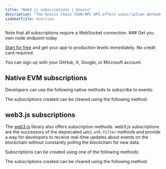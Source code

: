 ---
title: "Web3.js subscriptions | Gnosis"
description: "The Gnosis Chain JSON-RPC API offers subscription methods that allow developers to receive real-time updates on various blockchain events. Developers can subscribe to specific events of interest, such as new block headers or contract events."
sidebarTitle: Overview
---

<Info>
  Note that all subscriptions require a WebSocket connection.
</Info>

<Check>
  ### Get you own node endpoint today

  [Start for free](https://console.chainstack.com/) and get your app to production levels immediately. No credit card required.

  You can sign up with your GitHub, X, Google, or Microsoft account.
</Check>

## Native EVM subscriptions

Developers can use the following native methods to subscribe to events:

<CardGroup cols={2}>
  <Card title="eth_subscribe('newHeads')" icon="angle-right" iconType="solid" href="/reference/gnosis-native-subscribe-newheads" horizontal/>
  <Card title="eth_subscribe('newPendingTransactions')" icon="angle-right" iconType="solid" href="/reference/gnosis-native-subscribe-newpendingtransactions" horizontal/>
  <Card title="eth_subscribe('logs')" icon="angle-right" iconType="solid" href="/reference/gnosis-native-subscribe-logs" horizontal/>
</CardGroup>

The subscriptions created can be cleared using the following method:
<CardGroup cols={2}>
<Card title="eth_unsubscribe" icon="angle-right" iconType="solid" href="/reference/gnosis-native-unsubscribe" horizontal/>
</CardGroup>

## web3.js subscriptions

The [web3.js](https://web3js.readthedocs.io/en/v1.2.11/getting-started.html) library also offers subscription methods. web3.js subscriptions are the successors of the deprecated `web3.eth.filter` methods and provide a way for developers to receive real-time updates about events on the blockchain without constantly polling the blockchain for new data.

Subscriptions can be created using one of the following methods:

<CardGroup cols={2}>
  <Card title="subscribe('newBlockHeaders')" icon="angle-right" iconType="solid" href="/reference/gnosis-subscribenewblockheaders" horizontal/>
  <Card title="subscribe('pendingTransactions')" icon="angle-right" iconType="solid" href="/reference/gnosis-subscribependingtransactions" horizontal/>
  <Card title="subscribe('logs')" icon="angle-right" iconType="solid" href="/reference/gnosis-subscribelogs" horizontal/>
  <Card title="subscribe('syncing')" icon="angle-right" iconType="solid" href="/reference/gnosis-subscribesyncing" horizontal/>
</CardGroup>

The subscriptions created can be cleared using the following method:
<CardGroup cols={2}>
  <Card title="clearSubscriptions" icon="angle-right" iconType="solid" href="/reference/gnosis-clearsubscriptions" horizontal/>
</CardGroup>

